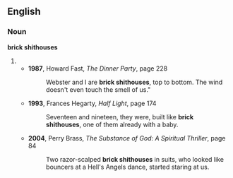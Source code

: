 ==English==
===Noun===
'''brick shithouses'''
#{{plural of|brick shithouse}}
#*'''1987''', Howard Fast, ''The Dinner Party'', page 228
#*:Webster and I are '''brick shithouses''', top to bottom. The wind doesn't even touch the smell of us."
#*'''1993''', Frances Hegarty, ''Half Light'', page 174
#*:Seventeen and nineteen, they were, built like '''brick shithouses''', one of them already with a baby.
#*'''2004''', Perry Brass, ''The Substance of God: A Spiritual Thriller'', page 84
#*:Two razor-scalped '''brick shithouses''' in suits, who looked like bouncers at a Hell's Angels dance, started staring at us.